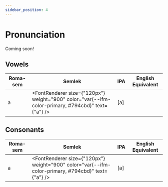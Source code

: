 ```yaml
---
sidebar_position: 4
---
```


# Pronunciation

Coming soon!


## Vowels

| Roma-sem | Semlek | IPA | English Equivalent |
|---|---|---|---|
| a | <FontRenderer size={"120px"} weight="900" color="var(--ifm-color-primary, #794cbd)" text={"a"} /> | [a] | |

## Consonants

| Roma-sem | Semlek | IPA | English Equivalent |
|---|---|---|---|
| a | <FontRenderer size={"120px"} weight="900" color="var(--ifm-color-primary, #794cbd)" text={"a"} /> | [a] | |